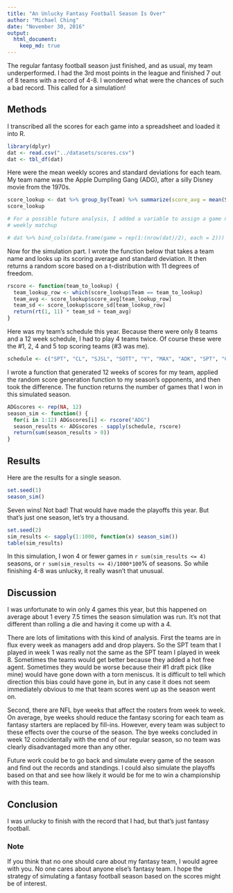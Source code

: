 ```yaml
---
title: "An Unlucky Fantasy Football Season Is Over"
author: "Michael Ching"
date: "November 30, 2016"
output: 
  html_document:
    keep_md: true
---
```


The regular fantasy football season just finished, and as usual, my team  underperformed. I had the 3rd most points in the league and finished 7 out of 8 teams with a record of 4-8. I wondered what were the chances of such a bad record. This called for a simulation!

## Methods

I transcribed all the scores for each game into a spreadsheet and loaded it into R.
```r
library(dplyr)
dat <- read.csv("../datasets/scores.csv")
dat <- tbl_df(dat)
```

Here were the mean weekly scores and standard deviations for each team. My team name was the Apple Dumpling Gang (ADG), after a silly Disney movie from the 1970s.
```r
score_lookup <- dat %>% group_by(Team) %>% summarize(score_avg = mean(Score), score_sd = sd(Score)) %>% arrange(desc(score_avg))
score_lookup

# For a possible future analysis, I added a variable to assign a game number to each 
# weekly matchup

# dat %>% bind_cols(data.frame(game = rep(1:(nrow(dat)/2), each = 2)))
```

Now for the simulation part. I wrote the function below that takes a team name and looks up its scoring average and standard deviation. It then returns a random score based on a t-distribution with 11 degrees of freedom.

```r
rscore <- function(team_to_lookup) {
  team_lookup_row <- which(score_lookup$Team == team_to_lookup)
  team_avg <- score_lookup$score_avg[team_lookup_row]
  team_sd <- score_lookup$score_sd[team_lookup_row]
  return(rt(1, 11) * team_sd + team_avg)
}
```

Here was my team's schedule this year. Because there were only 8 teams and a 12 week schedule, I had to play 4 teams twice. Of course these were the #1, 2, 4 and 5 top scoring teams (#3 was me).

```r
schedule <- c("SPT", "CL", "SJSL", "SOTT", "Y", "MAX", "ADK", "SPT", "CL", "SJSL", "SOTT", "Y")
```

I wrote a function that generated 12 weeks of scores for my team, applied the random score generation function to my season's opponents, and then took the difference. The function returns the number of games that I won in this simulated season.

```r
ADGscores <- rep(NA, 12)
season_sim <- function() {
  for(i in 1:12) ADGscores[i] <- rscore("ADG")
  season_results <- ADGscores - sapply(schedule, rscore)
  return(sum(season_results > 0))
}
```

## Results
Here are the results for a single season. 
```r
set.seed(1)
season_sim()
```

Seven wins! Not bad! That would have made the playoffs this year. But that's just one season, let's try a thousand.
```r
set.seed(2)
sim_results <- sapply(1:1000, function(x) season_sim())
table(sim_results)
```

In this simulation, I won 4 or fewer games in `r sum(sim_results <= 4)` seasons, or `r sum(sim_results <= 4)/1000*100`% of seasons. So while finishing 4-8 was unlucky, it really wasn't that unusual.

## Discussion
I was unfortunate to win only 4 games this year, but this happened on average about 1 every 7.5 times the season simulation was run. It's not that different than rolling a die and having it come up with a 4. 

There are lots of limitations with this kind of analysis. First the teams are in flux every week as managers add and drop players. So the SPT team that I played in week 1 was really not the same as the SPT team I played in week 8. Sometimes the teams would get better because they added a hot free agent. Sometimes they would be worse because their #1 draft pick (like mine) would have gone down with a torn meniscus. It is difficult to tell which direction this bias could have gone in, but in any case it does not seem immediately obvious to me that team scores went up as the season went on.

Second, there are NFL bye weeks that affect the rosters from week to week. On average, bye weeks should reduce the fantasy scoring for each team as fantasy starters are replaced by fill-ins. However, every team was subject to these effects over the course of the season. The bye weeks concluded in week 12 coincidentally with the end of our regular season, so no team was clearly disadvantaged more than any other. 

Future work could be to go back and simulate every game of the season and find out the records and standings. I could also simulate the playoffs based on that and see how likely it would be for me to win a championship with this team.

## Conclusion
I was unlucky to finish with the record that I had, but that's just fantasy football.

### Note
If you think that no one should care about my fantasy team, I would agree with you. No one cares about anyone else's fantasy team. I hope the strategy of simulating a fantasy football season based on the scores might be of interest.